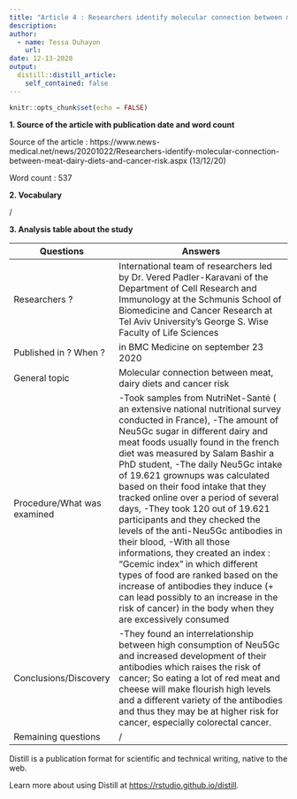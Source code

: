 ```yaml
---
title: "Article 4 : Researchers identify molecular connection between meat, dairy diets and cancer risk"
description: 
author:
  - name: Tessa Duhayon
    url:
date: 12-13-2020
output:
  distill::distill_article:
    self_contained: false
---
```


```r
knitr::opts_chunk$set(echo = FALSE)
```

**1. Source of the article with publication date and word count**

Source of the article : https://www.news-medical.net/news/20201022/Researchers-identify-molecular-connection-between-meat-dairy-diets-and-cancer-risk.aspx (13/12/20)

Word count : 537

**2. Vocabulary**

/

**3. Analysis table about the study**

| Questions                    | Answers                                                                                                                                                                                                                                                                                                                                                                                                                                                                                                                                                                                                                                                                                                                                                                                     |
| ---------------------------- | ------------------------------------------------------------------------------------------------------------------------------------------------------------------------------------------------------------------------------------------------------------------------------------------------------------------------------------------------------------------------------------------------------------------------------------------------------------------------------------------------------------------------------------------------------------------------------------------------------------------------------------------------------------------------------------------------------------------------------------------------------------------------------------------- |
| Researchers ?                | International team of researchers led by Dr. Vered Padler-Karavani of the Department of Cell Research and Immunology at the Schmunis School of Biomedicine and Cancer Research at Tel Aviv University's George S. Wise Faculty of Life Sciences                                                                                                                                                                                                                                                                                                                                                                                                                                                                                                                                             |
| Published in ? When ?        | in BMC Medicine on september 23 2020                                                                                                                                                                                                                                                                                                                                                                                                                                                                                                                                                                                                                                                                                                                                                        |
| General topic                | Molecular connection between meat, dairy diets and cancer risk                                                                                                                                                                                                                                                                                                                                                                                                                                                                                                                                                                                                                                                                                                                              |
| Procedure/What was examined  | -Took samples from NutriNet-Santé ( an extensive national nutritional survey conducted in France), -The amount of Neu5Gc sugar in different dairy and meat foods usually found in the french diet was measured by Salam Bashir a PhD student, -The daily Neu5Gc intake of 19.621 grownups was calculated based on their food intake that they tracked online over a period of several days, -They took 120 out of 19.621 participants and they checked the levels of the anti-Neu5Gc antibodies in their blood, -With all those informations, they created an index : "Gcemic index" in which different types of food are ranked based on the increase of antibodies they induce (+ can lead possibly to an increase in the risk of cancer) in the body when they are excessively consumed  |
| Conclusions/Discovery        | -They found an interrelationship between high consumption of Neu5Gc and increased development of their antibodies which raises the risk of cancer; So eating a lot of red meat and cheese will make flourish high levels and a different variety of the antibodies and thus they may be at higher risk for cancer, especially colorectal cancer.                                                                                                                                                                                                                                                                                                                                                                                                                                            |
| Remaining questions          | /                                                                                                                                                                                                                                                                                                                                                                                                                                                                                                                                                                                                                                                                                                                                                                                           |


Distill is a publication format for scientific and technical writing, native to the web.

Learn more about using Distill at <https://rstudio.github.io/distill>.

